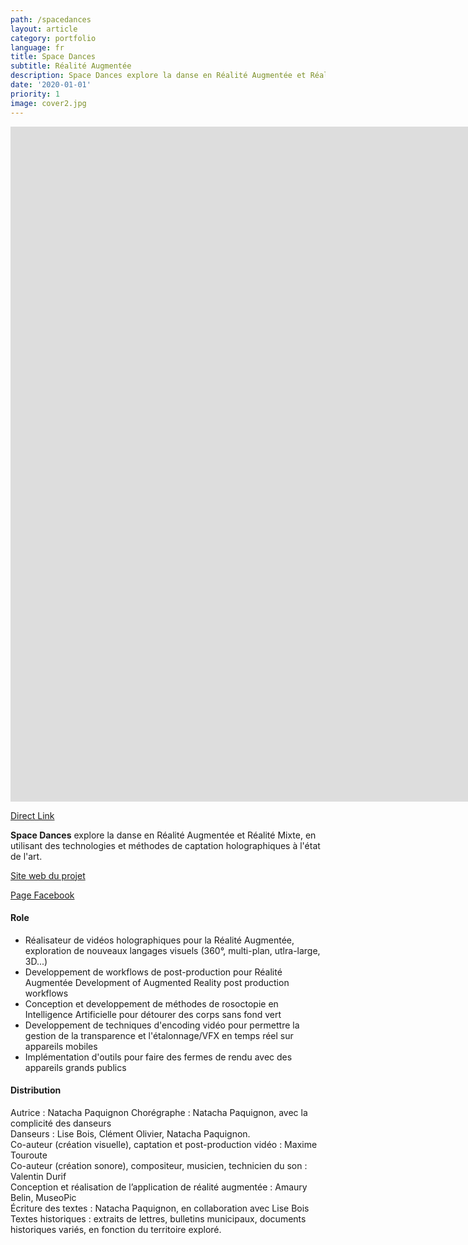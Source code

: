 ```yaml
---
path: /spacedances
layout: article
category: portfolio
language: fr
title: Space Dances
subtitle: Réalité Augmentée
description: Space Dances explore la danse en Réalité Augmentée et Réalité Mixte, en utilisant des technologies et méthodes de captation holographiques à l'état de l'art.
date: '2020-01-01'
priority: 1
image: cover2.jpg
---
```


<iframe
  src="https://player.vimeo.com/video/388504943"
  frameborder="0"
  allowfullscreen
  width="1920"
  height="1080"
></iframe>

[Direct Link](//vimeo.com/388504943)

**Space Dances** explore la danse en Réalité Augmentée et Réalité Mixte, en utilisant des technologies et méthodes de captation holographiques à l'état de l'art.

[Site web du projet](//natachapaquignon.com)

[Page Facebook](//www.facebook.com/SpaceDances/)

#### Role

- Réalisateur de vidéos holographiques pour la Réalité Augmentée, exploration de nouveaux langages visuels (360°, multi-plan, utlra-large, 3D...)
- Developpement de workflows de post-production pour Réalité Augmentée
  Development of Augmented Reality post production workflows
- Conception et developpement de méthodes de rosoctopie en Intelligence Artificielle pour détourer des corps sans fond vert
- Developpement de techniques d'encoding vidéo pour permettre la gestion de la transparence et l'étalonnage/VFX en temps réel sur appareils mobiles
- Implémentation d'outils pour faire des fermes de rendu avec des appareils grands publics

#### Distribution

Autrice : Natacha Paquignon
Chorégraphe : Natacha Paquignon, avec la complicité des danseurs  
Danseurs : Lise Bois, Clément Olivier, Natacha Paquignon.  
Co-auteur (création visuelle), captation et post-production vidéo : Maxime Touroute  
Co-auteur (création sonore), compositeur, musicien, technicien du son : Valentin Durif  
Conception et réalisation de l’application de réalité augmentée : Amaury Belin, MuseoPic  
Écriture des textes : Natacha Paquignon, en collaboration avec Lise Bois  
Textes historiques : extraits de lettres, bulletins municipaux, documents historiques variés, en fonction du
territoire exploré.
